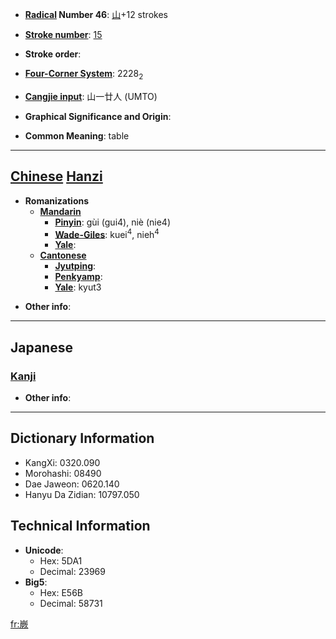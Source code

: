 * '''[[Wiktionary:Chinese radical index| Radical]] Number 46''': [[Wiktionary:Chinese radical index 山|山]]+12 strokes

* '''[[Wiktionary:Chinese total strokes index|Stroke number]]''': [[Wiktionary:Chinese total strokes index 15|15]]

* '''Stroke order''': 

* '''[[Wiktionary:Chinese four corner index|Four-Corner System]]''': 2228<sub>2</sub>

* '''[[Wiktionary:Chinese Cangjie index|Cangjie input]]''': 山一廿人 (UMTO)

* '''Graphical Significance and Origin''': 

* '''Common Meaning''': table

----

== [[Chinese]] [[Hanzi]] ==

* '''Romanizations'''
** '''[[Mandarin]]'''
*** '''[[Pinyin]]''': gùi (gui4), niè (nie4)
*** '''[[Wade-Giles]]''': kuei<sup>4</sup>, nieh<sup>4</sup>
*** '''[[Yale]]''': 
** '''[[Cantonese]]'''
*** '''[[Jyutping]]''':
*** '''[[Penkyamp]]''': 
*** '''[[Yale]]''': kyut3

* '''Other info''': 

----

==Japanese==
===[[Kanji]]===
{{kanji|on readings=[[けい]] (kei), [[け]] (ke), [[けつ]] (ketsu), [[かち]] (kachi)
|kun readings=
}}

* '''Other info''':  

----

== Dictionary Information ==

* KangXi: 0320.090
* Morohashi: 08490
* Dae Jaweon: 0620.140
* Hanyu Da Zidian: 10797.050

== Technical Information ==

* '''Unicode''':
** Hex: 5DA1
** Decimal: 23969
* '''Big5''':
** Hex: E56B
** Decimal: 58731

[[fr:嶡]]